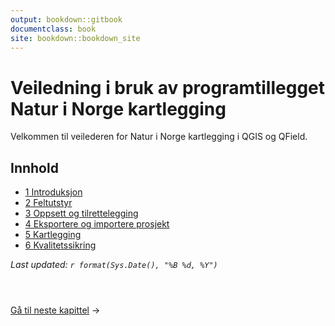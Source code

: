 ```yaml
---
output: bookdown::gitbook
documentclass: book
site: bookdown::bookdown_site
---
```


# Veiledning i bruk av programtillegget Natur i Norge kartlegging {#forside .unnumbered}

Velkommen til veilederen for Natur i Norge kartlegging i QGIS og QField.

## Innhold {.unnumbered}

-   [1 Introduksjon](#introduksjon)\
-   [2 Feltutstyr](#feltutstyr)\
-   [3 Oppsett og tilrettelegging](#oppsett-og-tilrettelegging)\
-   [4 Eksportere og importere prosjekt](#eksportere-prosjekt)\
-   [5 Kartlegging](#kartlegging)\
-   [6 Kvalitetssikring](#kvalitetssikring)

*Last updated: `r format(Sys.Date(), "%B %d, %Y")`*

::: {style="display: flex; justify-content: space-between; margin-top: 3em;"}
<div>

<a href="introduksjon.html">Gå til neste kapittel</a> →

</div>
:::
